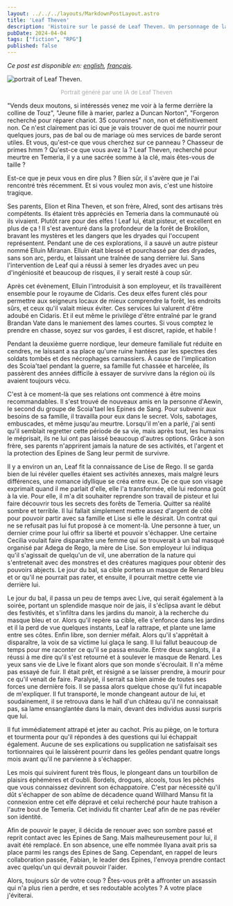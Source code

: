 ```yaml
---
layout: ../../../layouts/MarkdownPostLayout.astro
title: 'Leaf Theven'
description: 'Histoire sur le passé de Leaf Theven. Un personnage de la partie du jeu de role The Witcher que je joue.'
pubDate: 2024-04-04
tags: ["fiction", "RPG"]
published: false
---
```


*Ce post est disponible en: [english](/posts/LeafTheven/), [français](/posts/LeafTheven/fr/).*

<Image 
    src={kal} 
    class="img-50 img-mobile"
    alt="portrait of Leaf Theven."
/>

<p style="
    text-align: center;
    font-size: small;
    color: darkgray;
">Portrait généré par une IA de Leaf Theven</p>

"Vends deux moutons, si intéressés venez me voir à la ferme derrière la colline de Touz", "Jeune fille à marier, parlez a Duncan Norton", "Forgeron recherché pour réparer chariot. 35 couronnes" non, non et définitivement non. Ce n'est clairement pas ici que je vais trouver de quoi me nourrir pour quelques jours, pas de bal ou de mariage où mes services de barde seront utiles.
Et vous, qu'est-ce que vous cherchez sur ce panneau ? Chasseur de primes hmm ? Qu'est-ce que vous avez la ? Leaf Theven, recherché pour meurtre en Temeria, il y a une sacrée somme à la clé, mais êtes-vous de taille ?

Est-ce que je peux vous en dire plus ? Bien sûr, il s'avère que je l'ai rencontré très récemment. Et si vous voulez mon avis, c'est une histoire tragique.

Ses parents, Elion et Rina Theven, et son frère, Alred, sont des artisans très compétents. Ils étaient très appréciés en Temeria dans la communauté où ils vivaient. Plutôt rare pour des elfes ! Leaf lui, était pisteur, et excellent en plus de ça ! Il s'est aventuré dans la profondeur de la forêt de Brokilon, bravant les mystères et les dangers que les dryades qui l'occupent représentent. Pendant une de ces explorations, il a sauvé un autre pisteur nommé Elluin Miranan. Elluin était blessé et pourchassé par des dryades, sans son arc, perdu, et laissant une traînée de sang derrière lui. Sans l'intervention de Leaf qui a réussi à semer les dryades avec un peu d'ingéniosité et beaucoup de risques, il y serait resté à coup sûr.

Après cet évènement, Elluin l'introduisit à son employeur, et ils travaillèrent ensemble pour le royaume de Cidaris. Ces deux elfes furent clés pour permettre aux seigneurs locaux de mieux comprendre la forêt, les endroits sûrs, et ceux qu'il valait mieux éviter. Ces services lui valurent d'être adoubé en Cidaris. Et il eut même le privilège d'être entraîné par le grand Brandan Vate dans le maniement des lames courtes. Si vous comptez le prendre en chasse, soyez sur vos gardes, il est discret, rapide, et habile !

Pendant la deuxième guerre nordique, leur demeure familiale fut réduite en cendres, ne laissant a sa place qu'une ruine hantées par les spectres des soldats tombés et des nécrophages carnassiers. À cause de l'implication des Scoia'tael pendant la guerre, sa famille fut chassée et harcelée, ils passèrent des années difficile à essayer de survivre dans la région où ils avaient toujours vécu.

C'est à ce moment-là que ses relations ont commencé à être moins recommandables. Il s'est trouvé de nouveaux amis en la personne d'Aewin, le second du groupe de Scoia'tael les Epines de Sang. Pour subvenir aux besoins de sa famille, il travailla pour eux dans le secret. Vols, sabotages, embuscades, et même jusqu'au meurtre. Lorsqu'il m'en a parlé, j'ai senti qu'il semblait regretter cette période de sa vie, mais après tout, les humains le méprisait, ils ne lui ont pas laissé beaucoup d'autres options. Grâce à son frère, ses parents n'apprirent jamais la nature de ses activités, et l'argent et la protection des Epines de Sang leur permit de survivre.

Il y a environ un an, Leaf fit la connaissance de Lise de Rego. Il se garda bien de lui révéler quelles étaient ses activités annexes, mais malgré leurs différences, une romance idyllique se créa entre eux. De ce que son visage exprimait quand il me parlait d'elle, elle l'a transformée, elle lui redonna goût à la vie. Pour elle, il m'a dit souhaiter reprendre son travail de pisteur et lui faire découvrir tous les secrets des forêts de Temeria. Quitter sa réalité sombre et terrible. Il lui fallait simplement mettre assez d'argent de côté pour pouvoir partir avec sa famille et Lise si elle le désirait. Un contrat qui ne se refusait pas lui fut proposé à ce moment-là. Une personne à tuer, un dernier crime pour lui offrir sa liberté et pouvoir s'échapper. Une certaine Cecilia voulait faire disparaître une femme qui se trouverait à un bal masqué organisé par Adega de Rego, la mère de Lise. Son employeur lui indiqua qu'il s'agissait de quelqu'un de vil, une aberration de la nature qui s'entretenait avec des monstres et des créatures magiques pour obtenir des pouvoirs abjects. Le jour du bal, sa cible portera un masque de Renard bleu et or qu'il ne pourrait pas rater, et ensuite, il pourrait mettre cette vie derrière lui.

Le jour du bal, il passa un peu de temps avec Live, qui serait également à la soirée, portant un splendide masque noir de jais, il s'éclipsa avant le début des festivités, et s'infiltra dans les jardins du manoir, à la recherche du masque bleu et or. Alors qu'il repère sa cible, elle s'enfonce dans les jardins et il la perd de vue quelques instants, Leaf la rattrape, et plante une lame entre ses côtes. Enfin libre, son dernier méfait. Alors qu'il s'apprêtait à disparaître, la voix de sa victime lui glaça le sang. Il lui fallut beaucoup de temps pour me raconter ce qu'il se passa ensuite. Entre deux sanglots, il a réussi à me dire qu'il s'est retourné et à soulever le masque de Renard. Les yeux sans vie de Live le fixant alors que son monde s'écroulait. Il n'a même pas essayé de fuir. Il était prêt, et résigné a se laisser prendre, à mourir pour ce qu'il venait de faire.
Paralysé, il serrait sa bien aimée de toutes ses forces une dernière fois. Il se passa alors quelque chose qu'il fut incapable de m'expliquer. Il fut transporté, le monde changeant autour de lui, et soudainement, il se retrouva dans le hall d'un château qu'il ne connaissait pas, sa lame ensanglantée dans la main, devant des individus aussi surpris que lui.

Il fut immédiatement attrapé et jeter au cachot. Pris au piège, on le tortura et tourmenta pour qu'il répondes à des questions qui lui échappait également. Aucune de ses explications ou supplication ne satisfaisait ses tortionnaires qui le laissèrent pourrir dans les geôles pendant quatre longs mois avant qu'il ne parvienne à s'échapper.

Les mois qui suivirent furent très flous, le plongeant dans un tourbillon de plaisirs éphémères et d'oubli. Bordels, drogues, alcools, tous les pêchés que vous connaissez devinrent son échappatoire. C'est par nécessité qu'il dût s'échapper de son abîme de décadence quand Willhard Mansu fit la connexion entre cet elfe dépravé et celui recherché pour haute trahison a l'autre bout de Temeria. Cet individu fit chanter Leaf afin de ne pas révéler son identité.

Afin de pouvoir le payer, il décida de renouer avec son sombre passé et reprit contact avec les Epines de Sang. Mais malheureusement pour lui, il avait été remplacé. En son absence, une elfe nommée Ilyana avait pris sa place parmi les rangs des Epines de Sang. Cependant, en rappel de leurs collaboration passée, Fabian, le leader des Epines, l'envoya prendre contact avec quelqu'un qui devrait pouvoir l'aider. 

Alors, toujours sûr de votre coup ? Êtes-vous prêt a affronter un assassin qui n'a plus rien a perdre, et ses redoutable acolytes ? A votre place j'éviterai.